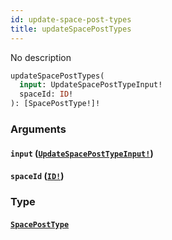 ```yaml
---
id: update-space-post-types
title: updateSpacePostTypes
---
```


No description

```graphql
updateSpacePostTypes(
  input: UpdateSpacePostTypeInput!
  spaceId: ID!
): [SpacePostType!]!

```

### Arguments

#### `input` ([`UpdateSpacePostTypeInput!`](/docs/graphql/inputs/update-space-post-type-input))

#### `spaceId` ([`ID!`](/docs/graphql/scalars/id))

### Type

#### [`SpacePostType`](/docs/graphql/objects/space-post-type)
